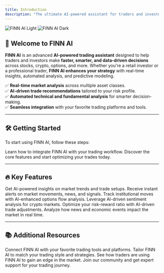 ```yaml
---
title: Introduction
description: "The ultimate AI-powered assistant for traders and investors."
---
```


<img
  className="block dark:hidden"
  src="/logo/DARK BLUE (1).png"
  alt="FINN AI Light"
/>
<img
  className="hidden dark:block"
  src="/logo/WHITE LOGO (1).png"
  alt="FINN AI Dark"
/>

## 🚀 Welcome to FINN AI

**FINN AI** is an advanced **AI-powered trading assistant** designed to help traders and investors make **faster, smarter, and data-driven decisions** across stocks, crypto, options, and more. Whether you're a retail investor or a professional trader, **FINN AI enhances your strategy** with real-time insights, automated analysis, and predictive modeling.

✅ **Real-time market analysis** across multiple asset classes.  
✅ **AI-driven trade recommendations** tailored to your risk profile.  
✅ **Automated technical and fundamental analysis** for smarter decision-making.  
✅ **Seamless integration** with your favorite trading platforms and tools.  

---

## 🛠 Getting Started

To start using FINN AI, follow these steps:

<CardGroup cols={2}>
  <Card
    title="Set Up FINN AI"
    icon="plug"
    href="/docs/setup"
  >
    Learn how to integrate FINN AI with your trading workflow.
  </Card>
  <Card
    title="Quick Start Guide"
    icon="rocket"
    href="/docs/getting-started"
  >
    Discover the core features and start optimizing your trades today.
  </Card>
</CardGroup>

---

## 🔥 Key Features

<CardGroup cols={2}>
  <Card
    title="AI Trade Analysis"
    icon="chart-line"
    href="/docs/features/trade-analysis"
  >
    Get AI-powered insights on market trends and trade setups.
  </Card>
  <Card
    title="Real-time Alerts"
    icon="bell"
    href="/docs/features/alerts"
  >
    Receive instant alerts on market movements, news, and signals.
  </Card>
  <Card
    title="Options Flow & Unusual Activity"
    icon="eye"
    href="/docs/features/options-flow"
  >
    Track institutional moves with AI-enhanced options flow analysis.
  </Card>
  <Card
    title="Crypto AI Sentiment"
    icon="bitcoin"
    href="/docs/features/crypto-sentiment"
  >
    Leverage AI-driven sentiment analysis for crypto markets.
  </Card>
  <Card
    title="Risk Management"
    icon="shield"
    href="/docs/features/risk-management"
  >
    Optimize your risk-reward ratio with AI-driven trade adjustments.
  </Card>
  <Card
    title="News & Market Impact AI"
    icon="newspaper"
    href="/docs/features/news-impact"
  >
    Analyze how news and economic events impact the market in real time.
  </Card>
</CardGroup>

---

## 📚 Additional Resources

<CardGroup cols={2}>
  <Card
    title="API & Integrations"
    icon="code"
    href="/docs/api"
  >
    Connect FINN AI with your favorite trading tools and platforms.
  </Card>
  <Card
    title="Customization"
    icon="palette"
    href="/docs/customization"
  >
    Tailor FINN AI to match your trading style and strategies.
  </Card>
  <Card
    title="Case Studies"
    icon="star"
    href="/docs/case-studies"
  >
    See how traders are using FINN AI to gain an edge in the market.
  </Card>
  <Card
    title="Support & Community"
    icon="headset"
    href="/docs/support"
  >
    Join our community and get expert support for your trading journey.
  </Card>
</CardGroup>
